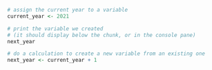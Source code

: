 ```r
# assign the current year to a variable
current_year <- 2021

# print the variable we created
# (it should display below the chunk, or in the console pane)
next_year

# do a calculation to create a new variable from an existing one
next_year <- current_year + 1
```
